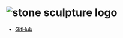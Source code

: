 
# <img src={logoData} alt="stone sculpture logo"/>

- [GitHub](https://github.com/suziwen/markdownxiaoshujiang)
